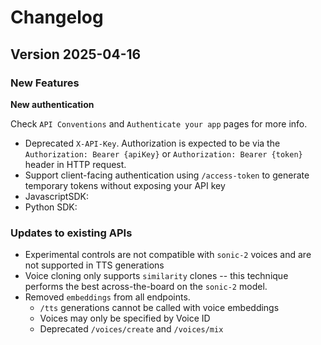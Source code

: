 # Changelog

## Version 2025-04-16

### New Features

**New authentication**

Check `API Conventions` and `Authenticate your app` pages for more info.

- Deprecated `X-API-Key`. Authorization is expected to be via the `Authorization: Bearer {apiKey}` or `Authorization: Bearer {token}` header in HTTP request.
- Support client-facing authentication using `/access-token` to generate temporary tokens without exposing your API key
- JavascriptSDK:
- Python SDK:

### Updates to existing APIs

- Experimental controls are not compatible with `sonic-2` voices and are not supported in TTS generations
- Voice cloning only supports `similarity` clones -- this technique performs the best across-the-board on the `sonic-2` model.
- Removed `embeddings` from all endpoints.
  - `/tts` generations cannot be called with voice embeddings
  - Voices may only be specified by Voice ID
  - Deprecated `/voices/create` and `/voices/mix`
